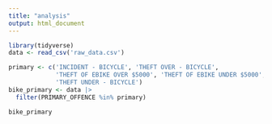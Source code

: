 ```yaml
---
title: "analysis"
output: html_document
---
```



```r
library(tidyverse)
data <- read_csv('raw_data.csv')
```


```r
primary <- c('INCIDENT - BICYCLE', 'THEFT OVER - BICYCLE',
             'THEFT OF EBIKE OVER $5000', 'THEFT OF EBIKE UNDER $5000',
             'THEFT UNDER - BICYCLE')
bike_primary <- data |>
  filter(PRIMARY_OFFENCE %in% primary)
```

```r
bike_primary
```

